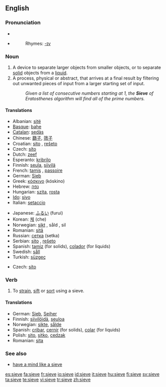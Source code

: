 ==English==

===Pronunciation===
*{{IPA|/sɪv/}}
*{{audio|en-us-sieve.ogg|Audio (US)}}
*:Rhymes: [[Rhymes:English:-ɪv|-ɪv]]

===Noun===
{{wikipedia}}
{{en-noun}}

# A device to separate larger objects from smaller objects, or to separate [[solid]] objects from a [[liquid]].
# A process, physical or abstract, that arrives at a final result by filtering out unwanted pieces of input from a larger starting set of input.
#: ''Given a list of consecutive numbers starting at 1, the '''Sieve''' of Eratosthenes algorithm will find all of the prime numbers.''

====Translations====
{{trans-top|device to separate larger objects}}
*Albanian: [[sitë]] {{f}}
*[[Basque]]: [[bahe]]
*[[Catalan]]: [[sedàs]] {{m}}
*Chinese: [[篩子]], [[筛子]]
*Croatian: [[sito]] {{n}}, [[rešeto]] {{n}}
*Czech: [[síto]] {{n}}
*Dutch: [[zeef]] {{f}}
*Esperanto: [[kribrilo]]
*Finnish: [[seula]], [[siivilä]]
*French: [[tamis]] {{m}}, [[passoire]] {{m}}
*German: [[Sieb]] {{n}}
*Greek: [[κόσκινο]] {{n}} (k&oacute;skino)
*Hebrew: [[נפה]] {{f}}
*Hungarian: [[szita]], [[rosta]]
*[[Ido]]: [[sivo]]
*Italian: [[setaccio]] {{m}}
{{trans-mid}}
*Japanese: [[ふるい]] (furui)
*Korean: [[체]] (che)
*Norwegian: [[sikt]] {{c}}, såld {{c}}, sil
*Romanian: [[sită]] {{f}}
*Russian: [[сетка]] {{f}} (setka)
*Serbian: [[sito]] {{n}}, [[rešeto]] {{n}}
*Spanish: [[tamiz]] {{m}} (for solids), [[colador]] {{m}} (for liquids)
*Swedish: [[såll]]
*Turkish: [[süzgeç]]
{{trans-bottom}}

{{trans-top|process, physical or abstract}}
*Czech: [[síto]] {{n}}
{{trans-mid}}
{{trans-bottom}}

===Verb===
{{en-verb|seiv|ing}}

# To [[strain]], [[sift]] or [[sort]] using a sieve.

====Translations====
*German: [[Sieb]], [[Seiher]]
*Finnish: [[siivilöidä]], [[seuloa]]
*Norwegian: [[sikte]], [[sålde]]
*Spanish: [[cribar]], [[cernir]] (for solids), [[colar]] (for liquids)
*Polish: [[sito]], [[sitko]], [[cedzak]]
*Romanian: [[sita]]

===See also===
*[[have a mind like a sieve]]

[[es:sieve]]
[[fa:sieve]]
[[fr:sieve]]
[[io:sieve]]
[[id:sieve]]
[[it:sieve]]
[[hu:sieve]]
[[fi:sieve]]
[[sv:sieve]]
[[ta:sieve]]
[[te:sieve]]
[[vi:sieve]]
[[tr:sieve]]
[[zh:sieve]]